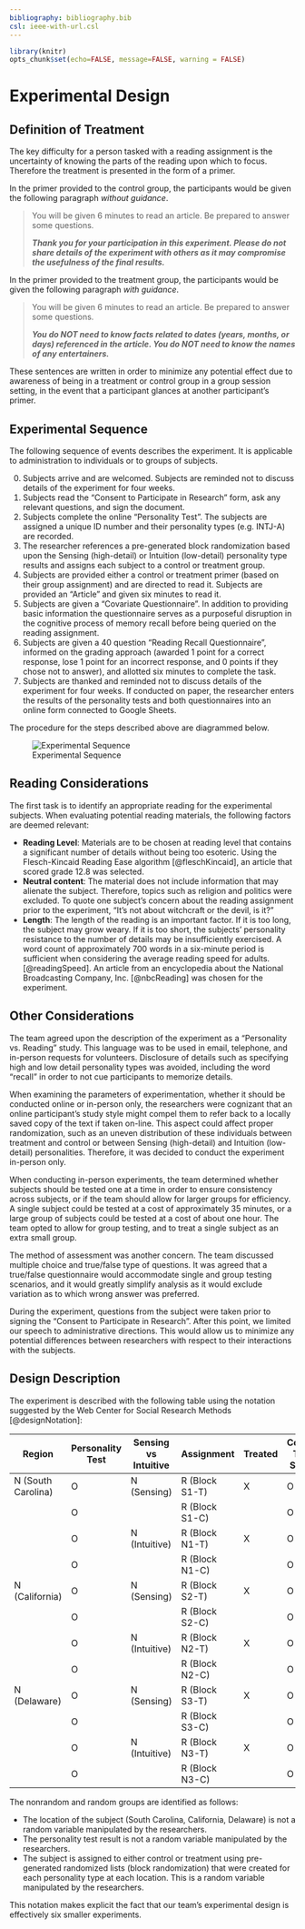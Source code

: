 ```yaml
---
bibliography: bibliography.bib
csl: ieee-with-url.csl
---
```


```r
library(knitr)
opts_chunk$set(echo=FALSE, message=FALSE, warning = FALSE)
```

# Experimental Design

## Definition of Treatment

The key difficulty for a person tasked with a reading assignment is the uncertainty of knowing the parts of the reading upon which to focus. Therefore the treatment is presented in the form of a primer.

In the primer provided to the control group, the participants would be given the following paragraph *without guidance*.

> You will be given 6 minutes to read an article. Be prepared to answer some questions.
>
> ***Thank you for your participation in this experiment. Please do not share details of the experiment with others as it may compromise the usefulness of the final results.***

In the primer provided to the treatment group, the participants would be given the following paragraph *with guidance*.

> You will be given 6 minutes to read an article. Be prepared to answer some questions.
>
> ***You do NOT need to know facts related to dates (years, months, or days) referenced in the article. You do NOT need to know the names of any entertainers.***

These sentences are written in order to minimize any potential effect due to awareness of being in a treatment or control group in a group session setting, in the event that a participant glances at another participant's primer.

## Experimental Sequence

The following sequence of events describes the experiment. It is applicable to administration to individuals or to groups of subjects.

0. Subjects arrive and are welcomed. Subjects are reminded not to discuss details of the experiment for four weeks.
1. Subjects read the "Consent to Participate in Research" form, ask any relevant questions, and sign the document.
2. Subjects complete the online "Personality Test". The subjects are assigned a unique ID number and their personality types (e.g. INTJ-A) are recorded.
3. The researcher references a pre-generated block randomization based upon the Sensing (high-detail) or Intuition (low-detail) personality type results and assigns each subject to a control or treatment group.
4. Subjects are provided either a control or treatment primer (based on their group assignment) and are directed to read it. Subjects are provided an “Article” and given six minutes to read it.
5. Subjects are given a "Covariate Questionnaire". In addition to providing basic information the questionnaire serves as a purposeful disruption in the cognitive process of memory recall before being queried on the reading assignment.
6. Subjects are given a 40 question "Reading Recall Questionnaire", informed on the grading approach (awarded 1 point for a correct response, lose 1 point for an incorrect response, and 0 points if they chose not to answer), and allotted six minutes to complete the task.
7. Subjects are thanked and reminded not to discuss details of the experiment for four weeks. If conducted on paper, the researcher enters the results of the personality tests and both questionnaires into an online form connected to Google Sheets.

The procedure for the steps described above are diagrammed below.

![Experimental Sequence](images/experimental_sequence.png)

## Reading Considerations

The first task is to identify an appropriate reading for the experimental subjects. When evaluating potential reading materials, the following factors are deemed relevant:

* **Reading Level**:  Materials are to be chosen at reading level that contains a significant number of details without being too esoteric. Using the Flesch-Kincaid Reading Ease algorithm [@fleschKincaid], an article that scored grade 12.8 was selected.
* **Neutral content**: The material does not include information that may alienate the subject. Therefore, topics such as religion and politics were excluded. To quote one subject’s concern about the reading assignment prior to the experiment, "It's not about witchcraft or the devil, is it?"
* **Length**: The length of the reading is an important factor. If it is too long,  the subject may grow weary. If it is too short, the subjects’ personality resistance to the number of details may be insufficiently exercised. A word count of approximately 700 words in a six-minute period is sufficient when considering the average reading speed for adults. [@readingSpeed]. An article from an encyclopedia about the National Broadcasting Company, Inc. [@nbcReading] was chosen for the experiment.

## Other Considerations

The team agreed upon the description of the experiment as a "Personality vs. Reading" study. This language was to be used in email, telephone, and in-person requests for volunteers. Disclosure of details such as specifying high and low detail personality types was avoided, including the word "recall" in order to not cue participants to memorize details.

When examining the parameters of experimentation, whether it should be conducted online or in-person only, the researchers were cognizant that an online participant's study style might compel them to refer back to a locally saved copy of the text if taken on-line. This aspect could affect proper randomization, such as an uneven distribution of these individuals between treatment and control or between Sensing (high-detail) and Intuition (low-detail) personalities. Therefore, it was decided to conduct the experiment in-person only.

When conducting in-person experiments, the team determined whether subjects should be tested one at a time in order to ensure consistency across subjects, or if the team should allow for larger groups for efficiency. A single subject could be tested at a cost of approximately 35 minutes, or a large group of subjects could be tested at a cost of about one hour. The team opted to allow for group testing, and to treat a single subject as an extra small group.

The method of assessment was another concern. The team discussed multiple choice and true/false type of questions. It was agreed that a true/false questionnaire would accommodate single and group testing scenarios, and it would greatly simplify analysis as it would exclude  variation as to which wrong answer was preferred.

During the experiment, questions from the subject were taken prior to signing the "Consent to Participate in Research". After this point, we limited our speech to administrative directions. This would allow us to minimize any potential differences between researchers with respect to their interactions with the subjects.

## Design Description

The experiment is described with the following table using the notation suggested by the Web Center for Social Research Methods [@designNotation]:

\newpage

| Region             | Personality Test | Sensing vs Intuitive | Assignment      | Treated | Collect Test Score |
|--------------------|------------------|----------------------|-----------------|---------|--------------------|
| N (South Carolina) | O                | N (Sensing)          | R (Block S1-T)  | X       | O                  |
|                    | O                |                      | R (Block S1-C)  |         | O                  |
|                    | O                | N (Intuitive)        | R (Block N1-T)  | X       | O                  |
|                    | O                |                      | R (Block N1-C)  |         | O                  |
| N (California)     | O                | N (Sensing)          | R (Block S2-T)  | X       | O                  |
|                    | O                |                      | R (Block S2-C)  |         | O                  |
|                    | O                | N (Intuitive)        | R (Block N2-T)  | X       | O                  |
|                    | O                |                      | R (Block N2-C)  |         | O                  |
| N (Delaware)       | O                | N (Sensing)          | R (Block S3-T)  | X       | O                  |
|                    | O                |                      | R (Block S3-C)  |         | O                  |
|                    | O                | N (Intuitive)        | R (Block N3-T)  | X       | O                  |
|                    | O                |                      | R (Block N3-C)  |         | O                  |

The nonrandom and random groups are identified as follows:

* The location of the subject (South Carolina, California, Delaware) is not a random variable manipulated by the researchers.
* The personality test result is not a random variable manipulated by the researchers.
* The subject is assigned to either control or treatment using pre-generated randomized lists (block randomization) that were created for each personality type at each location. This is a random variable manipulated by the researchers.

This notation makes explicit the fact that our team's experimental design is effectively six smaller experiments.